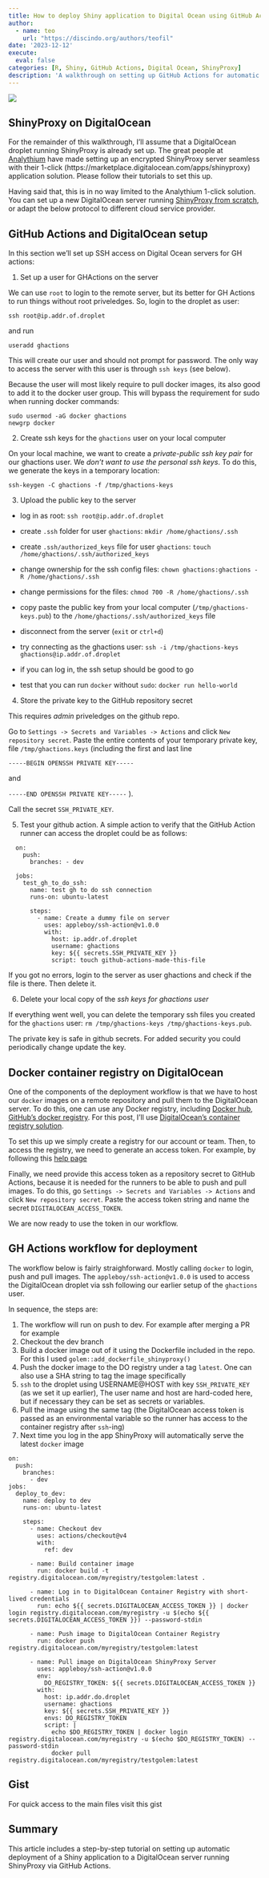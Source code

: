 ```yaml
---
title: How to deploy Shiny application to Digital Ocean using GitHub Actions
author:
  - name: teo
    url: "https://discindo.org/authors/teofil"
date: '2023-12-12'
execute:
  eval: false
categories: [R, Shiny, GitHub Actions, Digital Ocean, ShinyProxy]
description: 'A walkthrough on setting up GitHub Actions for automatic deployment of Shiny application to DigitalOcean server running ShinyProxy'
---
```


[![](https://ko-fi.com/img/githubbutton_sm.svg)](https://ko-fi.com/J3J8133RYV)

## ShinyProxy on DigitalOcean

For the remainder of this walkthrough, I'll assume that a DigitalOcean droplet
running ShinyProxy is already set up. The great people at [Analythium](https://analythium.io/) have made setting up an encrypted ShinyProxy server seamless with their 1-click (https://marketplace.digitalocean.com/apps/shinyproxy) application solution. Please follow their tutorials to set this up.

Having said that, this is in no way limited to the Analythium 1-click solution.
You can set up a new DigitalOcean server running [ShinyProxy from scratch](https://www.shinyproxy.io/documentation/getting-started/), or adapt the below protocol to different cloud service provider.

## GitHub Actions and DigitalOcean setup

In this section we'll set up SSH access on Digital Ocean servers for GH actions:

1. Set up a user for GHActions on the server

We can use `root` to login to the remote server, but its better for GH Actions
to run things without root priveledges. So, login to the droplet as user:

```
ssh root@ip.addr.of.droplet
```

and run

```
useradd ghactions
```

This will create our user and should not prompt for password. The only way to
access the server with this user is through `ssh keys` (see below).

Because the user will most likely require to pull docker images, its also good
to add it to the docker user group. This will bypass the requirement for sudo
when running docker commands:

```
sudo usermod -aG docker ghactions
newgrp docker
```

2. Create ssh keys for the `ghactions` user on your local computer

On your local machine, we want to create a _private-public ssh key pair_ for
our ghactions user. We _don’t want to use the personal ssh keys_. To do this,
we generate the keys in a temporary location:

```
ssh-keygen -C ghactions -f /tmp/ghactions-keys
```

3. Upload the public key to the server

- log in as root: `ssh root@ip.addr.of.droplet`

- create `.ssh` folder for user `ghactions`: `mkdir /home/ghactions/.ssh`

- create `.ssh/authorized_keys` file for user `ghactions`: `touch /home/ghactions/.ssh/authorized_keys`

- change ownership for the ssh config files: `chown ghactions:ghactions -R /home/ghactions/.ssh`

- change permissions for the files: `chmod 700 -R /home/ghactions/.ssh`

- copy paste the public key from your local computer (`/tmp/ghactions-keys.pub`)
  to the `/home/ghactions/.ssh/authorized_keys` file

- disconnect from the server (`exit` or `ctrl+d`)

- try connecting as the ghactions user: `ssh -i /tmp/ghactions-keys ghactions@ip.addr.of.droplet`

- if you can log in, the ssh setup should be good to go

- test that you can run `docker` without `sudo`: `docker run hello-world`

4. Store the private key to the GitHub repository secret

This requires _admin_ priveledges on the github repo.

Go to `Settings -> Secrets and Variables -> Actions` and click `New repository secret`.
Paste the entire contents of your temporary private key, file `/tmp/ghactions.keys`
(including the first and last line

`-----BEGIN OPENSSH PRIVATE KEY-----`

and

`-----END OPENSSH PRIVATE KEY-----`
).

Call the secret `SSH_PRIVATE_KEY`.

5. Test your github action. A simple action to verify that the GitHub Action
   runner can access the droplet could be as follows:

```
  on:
    push:
      branches: - dev

  jobs:
    test_gh_to_do_ssh:
      name: test gh to do ssh connection
      runs-on: ubuntu-latest

      steps:
        - name: Create a dummy file on server
          uses: appleboy/ssh-action@v1.0.0
          with:
            host: ip.addr.of.droplet
            username: ghactions
            key: ${{ secrets.SSH_PRIVATE_KEY }}
            script: touch github-actions-made-this-file
```

If you got no errors, login to the server as user ghactions and check if the
file is there. Then delete it.

6. Delete your local copy of the _ssh keys for ghactions user_

If everything went well, you can delete the temporary ssh files you created for
the `ghactions` user: `rm /tmp/ghactions-keys /tmp/ghactions-keys.pub`.

The private key is safe in github secrets. For added security you could periodically
change update the key.

## Docker container registry on DigitalOcean

One of the components of the deployment workflow is that we have to host our `docker`
images on a remote repository and pull them to the DigitalOcean server. To do this,
one can use any Docker registry, including [Docker hub](hub.docker.com), [GitHub's docker registry](https://docs.github.com/en/packages/working-with-a-github-packages-registry/working-with-the-docker-registry). For this post, I'll use [DigitalOcean's container
registry solution](https://www.digitalocean.com/products/container-registry).

To set this up we simply create a registry for our account or team. Then, to access
the registry, we need to generate an access token. For example, by following this
[help page](https://docs.digitalocean.com/reference/api/create-personal-access-token/)

Finally, we need provide this access token as a repository secret to GitHub Actions,
because it is needed for the runners to be able to push and pull images. To do this,
go `Settings -> Secrets and Variables -> Actions` and click `New repository secret`.
Paste the access token string and name the secret `DIGITALOCEAN_ACCESS_TOKEN`.

We are now ready to use the token in our workflow.

## GH Actions workflow for deployment

The workflow below is fairly straighforward. Mostly calling `docker` to
login, push and pull images. The `appleboy/ssh-action@v1.0.0` is used to
access the DigitalOcean droplet via ssh following our earlier setup of the
`ghactions` user.

In sequence, the steps are:

1. The workflow will run on push to dev. For example after merging a PR for example
2. Checkout the dev branch
3. Build a docker image out of it using the Dockerfile included in the repo.
   For this I used `golem::add_dockerfile_shinyproxy()`
4. Push the docker image to the DO registry under a tag `latest`. One can also use
   a SHA string to tag the image specifically
5. `ssh` to the droplet using USERNAME@HOST with key `SSH_PRIVATE_KEY` (as we set it up earlier),
   The user name and host are hard-coded here, but if necessary they can be set as
   secrets or variables.
6. Pull the image using the same tag (the DigitalOcean access token is passed as
   an environmental variable so the runner has access to the container registry after `ssh`-ing)
7. Next time you log in the app ShinyProxy will automatically serve the latest `docker` image

```
on:
  push:
    branches:
      - dev
jobs:
  deploy_to_dev:
    name: deploy to dev
    runs-on: ubuntu-latest

    steps:
      - name: Checkout dev
        uses: actions/checkout@v4
        with:
          ref: dev

      - name: Build container image
        run: docker build -t registry.digitalocean.com/myregistry/testgolem:latest .

      - name: Log in to DigitalOcean Container Registry with short-lived credentials
        run: echo ${{ secrets.DIGITALOCEAN_ACCESS_TOKEN }} | docker login registry.digitalocean.com/myregistry -u $(echo ${{ secrets.DIGITALOCEAN_ACCESS_TOKEN }}) --password-stdin

      - name: Push image to DigitalOcean Container Registry
        run: docker push registry.digitalocean.com/myregistry/testgolem:latest

      - name: Pull image on DigitalOcean ShinyProxy Server
        uses: appleboy/ssh-action@v1.0.0
        env:
          DO_REGISTRY_TOKEN: ${{ secrets.DIGITALOCEAN_ACCESS_TOKEN }}
        with:
          host: ip.addr.do.droplet
          username: ghactions
          key: ${{ secrets.SSH_PRIVATE_KEY }}
          envs: DO_REGISTRY_TOKEN
          script: |
            echo $DO_REGISTRY_TOKEN | docker login registry.digitalocean.com/myregistry -u $(echo $DO_REGISTRY_TOKEN) --password-stdin
            docker pull registry.digitalocean.com/myregistry/testgolem:latest
```

## Gist

For quick access to the main files visit this gist

<script src="https://gist.github.com/teofiln/d52241797dfc055ed9b9bc96f0c0cb70.js"></script>

## Summary

This article includes a step-by-step tutorial on setting up automatic deployment
of a Shiny application to a DigitalOcean server running ShinyProxy via GitHub Actions.
